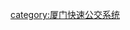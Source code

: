 {{Navbox
|name    = 厦门快速公交车站列表
|title   = [[厦门快速公交]]车站列表
|above   = 以下''斜体的站''是尚未运营。
|listclass = hlist
|list1  = 

{{Navbox|child
|title   = 已开通线路及车站
|state   = uncollapsed
|groupstyle = text-align: left;
|group1  = [[厦门快速公交一号线|<span style="color:#FFFFFF;">快速公交一号线</span>]]
|group1style = background:#336600; color:white;
|list1   = 
* [[第一码头站]]
* [[开禾路口站]]
* [[思北站]]
* [[斗西路站]]
* [[二市站]]
* [[文灶站]]
* [[金榜公园站]]
* [[厦门站|火车站]]
* [[莲坂站]]
* [[龙山桥站]]
* [[卧龙晓城站]]
* [[东芳山庄站]]
* [[蔡塘站]]
* [[厦门金山站|金山站]]
* [[厦门市政务服务中心|市政务服务中心站]]
* [[双十中学站]]
* [[县后站]]（机场）
* [[高崎机场站]]
* [[T4候机楼站]]
* [[嘉庚体育馆站]]
* [[诚毅学院站]]
* [[华侨大学站]]
* [[大學城站 (廈門)|大学城站]]
* [[产业研究院站]]
* [[中科院站]]
* [[东宅站]]
* [[田厝站]]
* [[厦门北站]]

|group2  = [[厦门快速公交二号线|<span style="color:#000000;">快速公交二号线</span>]]
|group2style = background:#FFFF00; color:black;
|list2   = 
* [[第一码头站]]
* [[开禾路口站]]
* [[思北站]]
* [[斗西路站]]
* [[二市站]]
* [[文灶站]]
* [[金榜公园站]]
* [[厦门站|火车站]]
* [[莲坂站]]
* [[龙山桥站]]
* [[卧龙晓城站]]
* [[东芳山庄站]]
* [[蔡塘站]]
* [[厦门金山站|金山站]]
* [[厦门市政务服务中心|市政务服务中心站]]
* [[双十中学站]]
* [[县后站]]（机场）
* [[高崎机场站]]
* [[T4候机楼站]]
* [[凤林站]]
* [[东垵站]]
* [[后田站]]
* [[厦门东亭站|东亭站]]
* [[美峰站]]
* [[蔡店站]]
* [[潘涂站]]
* [[滨海新城（西柯）枢纽站]]
* [[官浔站]]
* [[轻工食品园站]]
* [[四口圳站]]
* [[工业集中区站]]
* [[第三医院站]]
* [[城南站]]
* [[同安枢纽站]]

|group3  = [[厦门快速公交三号线|<span style="color:#FFFFF;">快速公交三号线</span>]]
|group3style = background:#FF0000; color:white;
|list3   =  * [[第一码头站]]
* [[开禾路口站]]
* [[思北站]]
* [[斗西路站]]
* [[二市站]]
* [[文灶站]]
* [[金榜公园站]]
* [[厦门站|火车站]]
* [[莲坂站]]
* [[龙山桥站]]
* [[卧龙晓城站]]
* [[东芳山庄站]]
* [[洪文站]]
* ''[[厦门会展中心|会展中心站]]''
* ''[[会展中心北站]]''
* ''[[会展中心南站]]''
* ''[[文兴东路站]]''
* [[前埔枢纽站]]

|group4  = [[厦门快速公交五号线|<span style="color:#000000;">快速公交五号线</span>]]
|group4style =  color:black;
|list4   = 
* [[前埔枢纽站]]
* [[洪文站]]
* [[蔡塘站]]
* [[金山站]]
* [[市行政服务中心站]]
* [[双十中学站]]
* [[县后站]]
* [[高崎机场站]]
* [[T4候机楼站]]
* [[凤林站]]
* [[东安站]]
* [[后田站]]
* [[東亭站 (廈門)|东亭站]]
* [[美峰站]]
* [[蔡店站]]
* [[潘涂站]]
* [[滨海新城(西柯)枢纽站]]
* [[官浔站]]
* [[轻工食品园站]]
* [[四口圳站]]
* [[工业集中区站]]
* [[第三医院站]]
* [[城南站]]
* [[同安枢纽站]]

|group5  = [[厦门快速公交六号线|<span style="color:#000000;">快速公交六号线</span>]]
|group5style =  color:black;
|list5   = 
* [[前埔枢纽站]]
* [[洪文站]]
* [[蔡塘站]]
* [[金山站]]
* [[市行政服务中心站]]
* [[双十中学站]]
* [[县后站]]
* [[高崎机场站]]
* [[T4候机楼站]]
* [[嘉庚体育馆站]]
* [[诚毅学院站]]
* [[华侨大学站]]
* [[大學城站 (廈門)|大学城站]]
* [[产业研究院站]]
* [[中科院站]]
* [[东宅站]]
* [[田厝站]]
* [[厦门北站]]

|group6  = [[厦门快速公交七号线|<span style="color:#000000;">快速公交七号线</span>]]
|group6style = color:black;
|list6   = 
* [[开禾路口站]]
* [[思北站]]
* [[斗西路站]]
* [[二市站]]
* [[文灶站]]
* [[金榜公园站]]
* [[火车站]]
* [[莲坂站]]
* [[龙山桥站]]
* [[卧龙晓城站]]
* [[东芳山庄站]]
* [[洪文站]]
* [[前埔枢纽站]]

|group7  = [[厦门快速公交八号线|<span style="color:#000000;">快速公交八号线</span>]]
|group7style = color:black;
|list7   = 
* [[第一码头站]]
* [[开禾路口站]]
* [[思北站]]
* [[斗西路站]]
* [[二市站]]
* [[文灶站]]
* [[金榜公园站]]
* [[火车站]]
* [[莲坂站]]
* [[龙山桥站]]
* [[卧龙晓城站]]
* [[东芳山庄站]]
* [[蔡塘站]]
* [[金山站]]
* [[市行政服务中心站]]
* [[双十中学站]]
* [[县后站]]
* [[高崎机场站]]

|group8  = [[厦门快速公交九号线|<span style="color:#000000;">快速公交九号线</span>]]
|group8style = color:black;
|list8   = 
* [[前埔枢纽站]]
* [[洪文站]]
* [[蔡塘站]]
* [[金山站]]
* [[市行政服务中心站]]
* [[双十中学站]]
* [[县后站]]
* [[高崎机场站]]

|group9  = [[厦门机场专线|<span style="color:#000000;">机场专线</span>]]
|group9style = background:#99FFFF; color:black;
|list9   =  * [[第一码头站]]
* [[鹭江道]]站
* [[文屏路(成功大道)|文屏站]]
* [[谊爱路(成功大道)|谊爱路站]]
* [[吕岭路(成功大道)|吕岭路站]]
* [[仙岳路(成功大道)|仙岳路站]]
* [[金湖路(成功大道)|金湖路站]]
* [[安兜(成功大道)|安兜站]]
* [[高崎T3候机楼站]]
* [[高崎T4候机楼站]]

}}


}}<noinclude>
[[category:厦门快速公交系统]]
</noinclude>